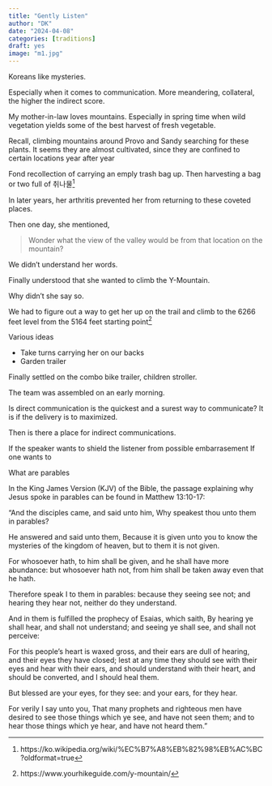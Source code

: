 ```yaml
---
title: "Gently Listen"
author: "DK"
date: "2024-04-08"
categories: [traditions]
draft: yes
image: "m1.jpg"
---
```


Koreans like mysteries.

Especially when it comes to communication. More meandering, collateral, the higher the indirect score.

My mother-in-law loves mountains. Especially in spring time when wild vegetation yields some of the best harvest of fresh vegetable.

Recall, climbing mountains around Provo and Sandy searching for these plants. It seems they are almost cultivated, since they are confined to certain locations year after year

Fond recollection of carrying an emply trash bag up. Then harvesting a bag or two full of 취나물[^1]

[^1]: https://ko.wikipedia.org/wiki/%EC%B7%A8%EB%82%98%EB%AC%BC?oldformat=true

In later years, her arthritis prevented her from returning to these coveted places.

Then one day, she mentioned,

> Wonder what the view of the valley would be from that location on the mountain?

We didn't understand her words.

Finally understood that she wanted to climb the Y-Mountain.

Why didn't she say so.

We had to figure out a way to get her up on the trail and climb to the 6266 feet level from the 5164 feet starting point[^2]

[^2]: https://www.yourhikeguide.com/y-mountain/

Various ideas

-   Take turns carrying her on our backs
-   Garden trailer

Finally settled on the combo bike trailer, children stroller.

The team was assembled on an early morning.

Is direct communication is the quickest and a surest way to communicate? It is if the delivery is to maximized.

Then is there a place for indirect communications.

If the speaker wants to shield the listener from possible embarrasement If one wants to

What are parables

In the King James Version (KJV) of the Bible, the passage explaining why Jesus spoke in parables can be found in Matthew 13:10-17:

"And the disciples came, and said unto him, Why speakest thou unto them in parables?

He answered and said unto them, Because it is given unto you to know the mysteries of the kingdom of heaven, but to them it is not given.

For whosoever hath, to him shall be given, and he shall have more abundance: but whosoever hath not, from him shall be taken away even that he hath.

Therefore speak I to them in parables: because they seeing see not; and hearing they hear not, neither do they understand.

And in them is fulfilled the prophecy of Esaias, which saith, By hearing ye shall hear, and shall not understand; and seeing ye shall see, and shall not perceive:

For this people's heart is waxed gross, and their ears are dull of hearing, and their eyes they have closed; lest at any time they should see with their eyes and hear with their ears, and should understand with their heart, and should be converted, and I should heal them.

But blessed are your eyes, for they see: and your ears, for they hear.

For verily I say unto you, That many prophets and righteous men have desired to see those things which ye see, and have not seen them; and to hear those things which ye hear, and have not heard them."
